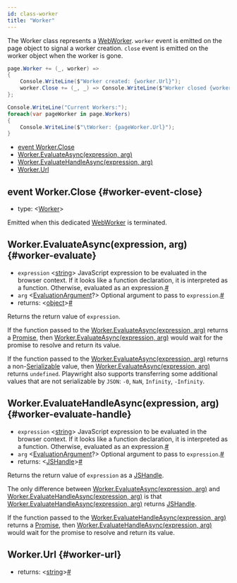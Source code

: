 ```yaml
---
id: class-worker
title: "Worker"
---
```


The Worker class represents a [WebWorker](https://developer.mozilla.org/en-US/docs/Web/API/Web_Workers_API). `worker` event is emitted on the page object to signal a worker creation. `close` event is emitted on the worker object when the worker is gone.

```csharp
page.Worker += (_, worker) =>
{
    Console.WriteLine($"Worker created: {worker.Url}");
    worker.Close += (_, _) => Console.WriteLine($"Worker closed {worker.Url}");
};

Console.WriteLine("Current Workers:");
foreach(var pageWorker in page.Workers)
{
    Console.WriteLine($"\tWorker: {pageWorker.Url}");
}
```


- [event Worker.Close](./api/class-worker.mdx#worker-event-close)
- [Worker.EvaluateAsync(expression, arg)](./api/class-worker.mdx#worker-evaluate)
- [Worker.EvaluateHandleAsync(expression, arg)](./api/class-worker.mdx#worker-evaluate-handle)
- [Worker.Url](./api/class-worker.mdx#worker-url)

## event Worker.Close {#worker-event-close}
- type: &#60;[Worker]&#62;

Emitted when this dedicated [WebWorker](https://developer.mozilla.org/en-US/docs/Web/API/Web_Workers_API) is terminated.

## Worker.EvaluateAsync(expression, arg) {#worker-evaluate}
- `expression`<a aria-hidden="true" tabindex="-1" class="list-anchor-link" id="worker-evaluate-option-expression"/> &#60;[string]&#62; JavaScript expression to be evaluated in the browser context. If it looks like a function declaration, it is interpreted as a function. Otherwise, evaluated as an expression.<a href="#worker-evaluate-option-expression" class="list-anchor">#</a>
- `arg`<a aria-hidden="true" tabindex="-1" class="list-anchor-link" id="worker-evaluate-option-arg"/> &#60;[EvaluationArgument]?&#62; Optional argument to pass to `expression`.<a href="#worker-evaluate-option-arg" class="list-anchor">#</a>
- returns:<a aria-hidden="true" tabindex="-1" class="list-anchor-link" id="worker-evaluate-return"/> &#60;[object]&#62;<a href="#worker-evaluate-return" class="list-anchor">#</a>

Returns the return value of `expression`.

If the function passed to the [Worker.EvaluateAsync(expression, arg)](./api/class-worker.mdx#worker-evaluate) returns a [Promise], then [Worker.EvaluateAsync(expression, arg)](./api/class-worker.mdx#worker-evaluate) would wait for the promise to resolve and return its value.

If the function passed to the [Worker.EvaluateAsync(expression, arg)](./api/class-worker.mdx#worker-evaluate) returns a non-[Serializable] value, then [Worker.EvaluateAsync(expression, arg)](./api/class-worker.mdx#worker-evaluate) returns `undefined`. Playwright also supports transferring some additional values that are not serializable by `JSON`: `-0`, `NaN`, `Infinity`, `-Infinity`.

## Worker.EvaluateHandleAsync(expression, arg) {#worker-evaluate-handle}
- `expression`<a aria-hidden="true" tabindex="-1" class="list-anchor-link" id="worker-evaluate-handle-option-expression"/> &#60;[string]&#62; JavaScript expression to be evaluated in the browser context. If it looks like a function declaration, it is interpreted as a function. Otherwise, evaluated as an expression.<a href="#worker-evaluate-handle-option-expression" class="list-anchor">#</a>
- `arg`<a aria-hidden="true" tabindex="-1" class="list-anchor-link" id="worker-evaluate-handle-option-arg"/> &#60;[EvaluationArgument]?&#62; Optional argument to pass to `expression`.<a href="#worker-evaluate-handle-option-arg" class="list-anchor">#</a>
- returns:<a aria-hidden="true" tabindex="-1" class="list-anchor-link" id="worker-evaluate-handle-return"/> &#60;[JSHandle]&#62;<a href="#worker-evaluate-handle-return" class="list-anchor">#</a>

Returns the return value of `expression` as a [JSHandle].

The only difference between [Worker.EvaluateAsync(expression, arg)](./api/class-worker.mdx#worker-evaluate) and [Worker.EvaluateHandleAsync(expression, arg)](./api/class-worker.mdx#worker-evaluate-handle) is that [Worker.EvaluateHandleAsync(expression, arg)](./api/class-worker.mdx#worker-evaluate-handle) returns [JSHandle].

If the function passed to the [Worker.EvaluateHandleAsync(expression, arg)](./api/class-worker.mdx#worker-evaluate-handle) returns a [Promise], then [Worker.EvaluateHandleAsync(expression, arg)](./api/class-worker.mdx#worker-evaluate-handle) would wait for the promise to resolve and return its value.

## Worker.Url {#worker-url}
- returns:<a aria-hidden="true" tabindex="-1" class="list-anchor-link" id="worker-url-return"/> &#60;[string]&#62;<a href="#worker-url-return" class="list-anchor">#</a>

[Accessibility]: ./api/class-accessibility.mdx "Accessibility"
[Browser]: ./api/class-browser.mdx "Browser"
[BrowserContext]: ./api/class-browsercontext.mdx "BrowserContext"
[BrowserType]: ./api/class-browsertype.mdx "BrowserType"
[ConsoleMessage]: ./api/class-consolemessage.mdx "ConsoleMessage"
[Dialog]: ./api/class-dialog.mdx "Dialog"
[Download]: ./api/class-download.mdx "Download"
[ElementHandle]: ./api/class-elementhandle.mdx "ElementHandle"
[FileChooser]: ./api/class-filechooser.mdx "FileChooser"
[Frame]: ./api/class-frame.mdx "Frame"
[Headers]: ./api/class-headers.mdx "Headers"
[JSHandle]: ./api/class-jshandle.mdx "JSHandle"
[Keyboard]: ./api/class-keyboard.mdx "Keyboard"
[Locator]: ./api/class-locator.mdx "Locator"
[Mouse]: ./api/class-mouse.mdx "Mouse"
[Page]: ./api/class-page.mdx "Page"
[Playwright]: ./api/class-playwright.mdx "Playwright"
[Request]: ./api/class-request.mdx "Request"
[Response]: ./api/class-response.mdx "Response"
[Route]: ./api/class-route.mdx "Route"
[Selectors]: ./api/class-selectors.mdx "Selectors"
[TimeoutError]: ./api/class-timeouterror.mdx "TimeoutError"
[Touchscreen]: ./api/class-touchscreen.mdx "Touchscreen"
[Tracing]: ./api/class-tracing.mdx "Tracing"
[Video]: ./api/class-video.mdx "Video"
[WebSocket]: ./api/class-websocket.mdx "WebSocket"
[WebSocketFrame]: ./api/class-websocketframe.mdx "WebSocketFrame"
[Worker]: ./api/class-worker.mdx "Worker"
[Element]: https://developer.mozilla.org/en-US/docs/Web/API/element "Element"
[EvaluationArgument]: ./core-concepts.mdx#evaluation-argument "EvaluationArgument"
[Promise]: https://developer.mozilla.org/en-US/docs/Web/JavaScript/Reference/Global_Objects/Promise "Promise"
[iterator]: https://developer.mozilla.org/en-US/docs/Web/JavaScript/Reference/Iteration_protocols "Iterator"
[origin]: https://developer.mozilla.org/en-US/docs/Glossary/Origin "Origin"
[selector]: https://developer.mozilla.org/en-US/docs/Web/CSS/CSS_Selectors "selector"
[Serializable]: https://developer.mozilla.org/en-US/docs/Web/JavaScript/Reference/Global_Objects/JSON/stringify#Description "Serializable"
[UIEvent.detail]: https://developer.mozilla.org/en-US/docs/Web/API/UIEvent/detail "UIEvent.detail"
[UnixTime]: https://en.wikipedia.org/wiki/Unix_time "Unix Time"
[xpath]: https://developer.mozilla.org/en-US/docs/Web/XPath "xpath"

[Array]: https://developer.mozilla.org/en-US/docs/Web/JavaScript/Reference/Global_Objects/Array "Array"
[boolean]: https://developer.mozilla.org/en-US/docs/Web/JavaScript/Data_structures#Boolean_type "Boolean"
[Buffer]: https://nodejs.org/api/buffer.html#buffer_class_buffer "Buffer"
[ChildProcess]: https://nodejs.org/api/child_process.html "ChildProcess"
[Error]: https://nodejs.org/api/errors.html#errors_class_error "Error"
[EventEmitter]: https://nodejs.org/api/events.html#events_class_eventemitter "EventEmitter"
[function]: https://developer.mozilla.org/en-US/docs/Web/JavaScript/Reference/Global_Objects/Function "Function"
[Map]: https://developer.mozilla.org/en-US/docs/Web/JavaScript/Reference/Global_Objects/Map "Map"
[null]: https://developer.mozilla.org/en-US/docs/Web/JavaScript/Reference/Global_Objects/null "null"
[number]: https://developer.mozilla.org/en-US/docs/Web/JavaScript/Data_structures#Number_type "Number"
[Object]: https://developer.mozilla.org/en-US/docs/Web/JavaScript/Reference/Global_Objects/Object "Object"
[Promise]: https://developer.mozilla.org/en-US/docs/Web/JavaScript/Reference/Global_Objects/Promise "Promise"
[Readable]: https://nodejs.org/api/stream.html#stream_class_stream_readable "Readable"
[RegExp]: https://developer.mozilla.org/en-US/docs/Web/JavaScript/Reference/Global_Objects/RegExp "RegExp"
[void]: https://developer.mozilla.org/en-US/docs/Web/JavaScript/Reference/Global_Objects/undefined "void"
[string]: https://developer.mozilla.org/en-US/docs/Web/JavaScript/Data_structures#String_type "string"
[URL]: https://nodejs.org/api/url.html "URL"

[Action]: https://docs.microsoft.com/en-us/dotnet/api/system.action-1?view=net-5.0 "Action"
[Func]: https://docs.microsoft.com/en-us/dotnet/api/system.func-2?view=net-5.0 "Func"
[IEnumerable]: https://docs.microsoft.com/en-us/dotnet/api/system.collections.ienumerable?view=net-5.0 "IEnumerable"
[TResult]: https://docs.microsoft.com/en-us/dotnet/api/system.threading.tasks.task-1?view=net-5.0 "TResult"

[all available image tags]: https://mcr.microsoft.com/v2/playwright/tags/list "all available image tags"
[Docker Hub]: https://hub.docker.com/_/microsoft-playwright "Docker Hub"
[Dockerfile.focal]: https://github.com/microsoft/playwright/blob/master/utils/docker/Dockerfile.focal "Dockerfile.focal"
